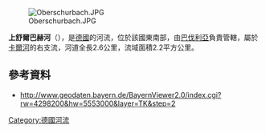 {{Multiple issues|
{{Expand language|1=de|time=2020-08-29T03:33:08+00:00}}
{{Onesource|time=2020-08-29T03:33:08+00:00}}
}}
{{Coord|50|4|10.25|N|9|9|58.68|E|display=title}}
[[Image:Oberschurbach.JPG|right]]

'''上舒爾巴赫河'''（{{lang-de|Oberschurbach}}），是[[德國|德國]]的河流，位於該國東南部，由[[巴伐利亞|巴伐利亞]]負責管轄，屬於[[卡爾河|卡爾河]]的右支流，河道全長2.6公里，流域面積2.2平方公里。

==參考資料==
* http://www.geodaten.bayern.de/BayernViewer2.0/index.cgi?rw=4298200&hw=5553000&layer=TK&step=2{{Wayback|url=http://www.geodaten.bayern.de/BayernViewer2.0/index.cgi?rw=4298200&hw=5553000&layer=TK&step=2 |date=20160304113350 }}

{{Germany-geo-stub}}
[[Category:德國河流|Category:德國河流]]
